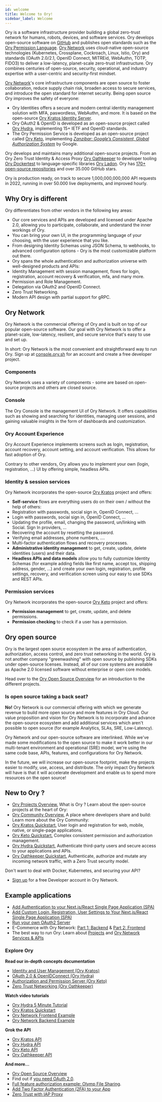 ```yaml
---
id: welcome
title: Welcome to Ory!
sidebar_label: Welcome
---
```


Ory is a software infrastructure provider building a global zero-trust network for humans, robots, devices, and software services.
Ory develops open-source software on [GitHub](https://github.com/ory) and publishes open standards such as the
[Ory Permission Language](https://github.com/ory/keto/blob/master/docs/ory_permission_language_spec.md).
[Ory Network](https://console.ory.sh/) uses cloud-native open-source technologies (Kubernetes, Crossplane, Cockroach, Linux, Istio,
Ory) and standards (OAuth 2.0/2.1, OpenID Connect, MITREid, WebAuthn, TOTP, FIDO3) to deliver a low-latency, planet-scale
zero-trust infrastructure. Ory combines centuries of open-source, security, operational, and industry expertise with a
user-centric and security-first mindset.

[Ory Network](https://console.ory.sh)'s core infrastructure components are open source to foster collaboration, reduce supply chain
risk, broaden access to secure services, and introduce the open standard for internet security. Being open source Ory improves the
safety of everyone:

- Ory Identities offers a secure and modern central identity management solution with MFA, paswordless, WebAuthn, and more. It is 
  based on the open-source [Ory Kratos Identity Server](https://github.com/ory/kratos).
- Ory OAuth2 & OpenID  is developed as an open-source project called [Ory Hydra](https://github.com/ory/hydra),
  implementing 15+ IETF and OpenID standards.
- The Ory Permission Service is developed as an open-source project called [Ory Keto](https://github.com/ory/keto), implementing
  _[Zanzibar: Google’s Consistent, Global Authorization System](https://research.google/pubs/pub48190/)_ by Google.

Ory develops and maintains many additional open-source projects. From an Ory Zero Trust Identity & Access Proxy
[Ory Oathkeeper](https://github.com/ory/oathkeeper) to developer tooling [Ory Dockertest](https://github.com/ory/dockertest) to
language-specific libraries [Ory Ladon](https://github.com/ory/ladon). Ory has
[170+ open-source repositories](https://github.com/orgs/ory/repositories) and over 35.000 GitHub stars.

Ory is production ready, on track to secure 1,000,000,000,000 API requests in 2022, running in over 50.000 live deployments, and
improved hourly.

## Why Ory is different

Ory differentiates from other vendors in the following key areas:

- Our core services and APIs are developed and licensed under Apache 2.0, allowing you to participate, collaborate, and understand
  the inner workings of Ory.
- You can bring your own UI, in the programming language of your choosing, with the user experience that you like.
- From designing Identity Schemas using JSON Schema, to webhooks, to advanced configuration options - Ory is the most customizable
  platform out there.
- Ory spans the whole authentication and authorization universe with well-designed products and APIs:
- Identity Management with session management, flows for login, registration, account recovery & verification, mfa, and many more.
- Permission and Role Management.
- Delegation via OAuth2 and OpenID Connect.
- Zero Trust Networking.
- Modern API design with partial support for gRPC.

## Ory Network

Ory Network is the commercial offering of Ory and is built on top of our popular open-source software. Our goal with Ory Network is to
offer a planet-scale, low-latency, resilient, and secure service that's easy to use and set up.

In short: Ory Network is the most convenient and straightforward way to run Ory. Sign up at
[console.ory.sh](https://console.ory.sh/registration) for an account and create a free developer project.

### Components

Ory Network uses a variety of components - some are based on open-source projects and others are closed source.

### Console

The Ory Console is the management UI of Ory Network. It offers capabilities such as showing and searching for identities, managing
user sessions, and gaining valuable insights in the form of dashboards and customization.

### Ory Account Experience

Ory Account Experience implements screens such as login, registration, account recovery, account setting, and account verification. This
allows for fast adoption of Ory.

Contrary to other vendors, Ory allows you to implement your own (login, registration, ...) UI by offering simple, headless APIs.

### Identity & session services

Ory Network incorporates the open-source [Ory Kratos](https://www.ory.sh/kratos) project and offers:

- **Self-service** flows are everything users do on their own / without the help of others:
- Registration with passwords, social sign in, OpenID Connect, ...
- Login with passwords, social sign in, OpenID Connect, ...
- Updating the profile, email, changing the password, un/linking with Social. Sign In providers, ...
- Recovering the account by resetting the password.
- Verifying email addresses, phone numbers, ....
- Multi-factor authentication flows and recovery processes.
- **Administrative identity management** to get, create, update, delete identities (users) and their data.
- **Headless APIs and data models** allow you to fully customize Identity Schemas (for example adding fields like first name,
  accept tos, shipping address, gender, ...) and create your own login, registration, profile settings, recovery, and verification
  screen using our easy to use SDKs and REST APIs.

### Permission services

Ory Network incorporates the open-source [Ory Keto](https://www.ory.sh/keto) project and offers:

- **Permission management** to get, create, update, and delete permissions.
- **Permission checking** to check if a user has a permission.

## Ory open source

Ory is the largest open source ecosystem in the area of authentication, authorization, access control, and zero trust networking
in the world. Ory is not another company "greenwashing" with open source by publishing SDKs under open-source licenses. Instead,
all of our core systems are available as Apache 2.0 licensed software without enterprise or open core models.

Head over to the [Ory Open Source Overview](./open-source.mdx) for an introduction to the different projects.

### Is open source taking a back seat?

**No!** Ory Network is our commercial offering with which we generate revenue to build more open source and more features in Ory
Cloud. Our value proposition and vision for Ory Network is to incorporate and advance the open-source ecosystem and add additional
services which aren't possible to open source (for example Analytics, SLAs, SRE, Low-Latency).

Ory Network and our open-source software are interlinked. While we've made some modifications to the open source to make it work
better in our multi-tenant environment and operational (SRE) model, we're using the same code base, APIs, features, and
configurations for Ory Network.

In the future, we will increase our open-source footprint, make the projects easier to modify, use, access, and distribute. The
only impact Ory Network will have is that it will accelerate development and enable us to spend more resources on the open source!

## New to Ory ?

- [Ory Projects Overview.](/ecosystem/projects.mdx) What is Ory ? Learn about the open-source projects at the heart of Ory:
- [Ory Community Overview.](/ecosystem/community.md) A place where developers share and build: Learn more about the Ory Community:
- [Ory Kratos Quickstart.](https://www.ory.sh/docs/kratos/quickstart) User login and registration for web, mobile, native, or
  single-page applications.
- [Ory Keto Quickstart.](https://www.ory.sh/docs/keto/quickstart) Complex consistent permission and authorization management.
- [Ory Hydra Quickstart.](https://www.ory.sh/docs/hydra/5min-tutorial) Authenticate third-party users and secure access to your
  applications and APIs.
- [Ory Oathkeeper Quickstart.](https://www.ory.sh/docs/oathkeeper/configure-deploy) Authenticate, authorize and mutate any
  incoming network traffic, with a Zero Trust security model.

Don't want to deal with Docker, Kubernetes, and securing your API?

- [Sign up](https://console.ory.sh/registration) for a free Developer account in Ory Network.

## Example applications

- [Add Authentication to your Next.js/React Single Page Application (SPA)](https://www.ory.sh/login-spa-react-nextjs-authentication-example-api-open-source/)
- [Add Custom Login, Registration, User Settings to Your Next.js/React Single Page Application (SPA) ](https://www.ory.sh/nextjs-authentication-spa-custom-flows-open-source/)
- [Run your own OAuth2 Server ](https://www.ory.sh/run-oauth2-server-open-source-api-security/)
- E-Commerce with Ory Network: [Part 1: Backend](https://www.ory.sh/cloud-ecommerce-backend/) &
  [Part 2: Frontend](https://www.ory.sh/cloud-ecommerce-frontend/)
- The best way to run Ory: Learn about [Projects](https://www.ory.sh/docs/concepts/project) and
  [Ory Network Services & APIs](https://www.ory.sh/docs/concepts/services-api)

### Explore Ory

**Read our in-depth concepts documentation**

- [Identity and User Management (Ory Kratos)](https://www.ory.sh/docs/kratos/concepts/index)
- [OAuth 2.0 & OpenIDConnect (Ory Hydra)](https://www.ory.sh/hydra/docs/concepts/oauth2)
- [Authorization and Permission Server (Ory Keto)](https://www.ory.sh/docs/keto/concepts/relation-tuples/)
- [Zero Trust Networking (Ory Oathkeeper)](https://www.ory.sh/oathkeeper/docs/)

**Watch video tutorials**

- [Ory Hydra 5 Minute Tutorial](https://www.youtube.com/watch?v=tlO9p2E501A)
- [Ory Kratos Quickstart](https://www.youtube.com/watch?v=JhlIZ3aChXc)
- [Ory Network Frontend Example](https://www.youtube.com/watch?v=VKLXbrZS7tU)
- [Ory Network Backend Example](https://www.youtube.com/watch?v=umSRQBVdPjM)

**Grok the API**

- [Ory Kratos API](https://www.ory.sh/docs/kratos/reference/api/)
- [Ory Hydra API](https://www.ory.sh/docs/hydra/reference/api/)
- [Ory Keto API](https://www.ory.sh/docs/keto/reference/api/)
- [Ory Oathkeeper API](https://www.ory.sh/docs/oathkeeper/reference/api/)

**And more...**

- [Ory Open Source Overview](open-source.mdx)
- Find out if [you need OAuth 2.0](https://www.ory.sh/docs/hydra/concepts/before-oauth2/).
- [Full feature authorization example: Olymp File Sharing](https://www.ory.sh/docs/keto/examples/olymp-file-sharing/).
- [Add Two Factor Authentication (2FA) to your App](https://www.ory.sh/docs/kratos/two-factor-authentication-2fa-mfa/)
- [Zero Trust with IAP Proxy](https://www.ory.sh/docs/kratos/guides/zero-trust-iap-proxy-identity-access-proxy/)
